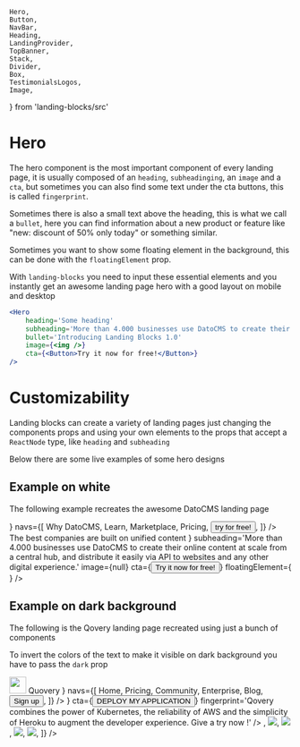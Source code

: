     Hero,
    Button,
    NavBar,
    Heading,
    LandingProvider,
    TopBanner,
    Stack,
    Divider,
    Box,
    TestimonialsLogos,
    Image,
} from 'landing-blocks/src'

# Hero

The hero component is the most important component of every landing page, it is usually composed of an `heading`, `subheadinging`, an `image` and a `cta`, but sometimes you can also find some text under the cta buttons, this is called `fingerprint`.

Sometimes there is also a small text above the heading, this is what we call a `bullet`, here you can find information about a new product or feature like "new: discount of 50% only today" or something similar.

Sometimes you want to show some floating element in the background, this can be done with the `floatingElement` prop.

With `landing-blocks` you need to input these essential elements and you instantly get an awesome landing page hero with a good layout on mobile and desktop

```jsx
<Hero
    heading='Some heading'
    subheading='More than 4.000 businesses use DatoCMS to create their online content at scale from a central hub, and distribute it easily via API to websites and any other digital experience.'
    bullet='Introducing Landing Blocks 1.0'
    image={<img />}
    cta={<Button>Try it now for free!</Button>}
/>
```

# Customizability

Landing blocks can create a variety of landing pages just changing the components props and using your own elements to the props that accept a `ReactNode` type, like `heading` and `subheading`

Below there are some live examples of some hero designs

## Example on white

The following example recreates the awesome DatoCMS landing page

<Playground iframe>
    <LandingProvider primary='#FF593D'>
        <NavBar
            logo={<img width='120px' src='/datocms/logo.svg' />}
            navs={[
                <a>Why DatoCMS</a>,
                <a>Learn</a>,
                <a>Marketplace</a>,
                <a>Pricing</a>,
                <Button>try for free!</Button>,
            ]}
        />
        <Hero
            heading={
                <Heading
                    fontFamily='tiempos-headline, Georgia'
                    fontSize='74px'
                    fontWeight='bold'
                >
                    The best companies are built on unified content
                </Heading>
            }
            subheading='More than 4.000 businesses use DatoCMS to create their online content at scale from a central hub, and distribute it easily via API to websites and any other digital experience.'
            image={null}
            cta={<Button>Try it now for free!</Button>}
            floatingElement={
                <GradientRect maxW='pageContainer' distortion={0.3} />
            }
        />
    </LandingProvider>
</Playground>

## Example on dark background

The following is the Qovery landing page recreated using just a bunch of components

To invert the colors of the text to make it visible on dark background you have to pass the `dark` prop

<Playground iframe>
    <LandingProvider spacing='60px' primary='white' bg='#323452'>
        <NavBar
            dark
            logo={
                <Stack align='center' direction='row' spacing='20px'>
                    <Image width='30px' src='/quovery/logo.png' />
                    <Box fontWeight='medium' fontSize='20px'>
                        Quovery
                    </Box>
                </Stack>
            }
            navs={[
                <a>Home</a>,
                <a>Pricing</a>,
                <a>Community</a>,
                <a>Enterprise</a>,
                <a>Blog</a>,
                <Button px='10px'>Sign up</Button>,
            ]}
        />
        <Hero
            dark
            bullet='SUPERPOWERS FOR DEVELOPER'
            heading='Deploy complex application, seamlessly'
            subheading='Just push your code, we handle the rest'
            image={<img width='600px' src='/quovery/hero.png' />}
            cta={<Button>DEPLOY MY APPLICATION</Button>}
            fingerprint='Qovery combines the power of Kubernetes, the reliability of AWS and the simplicity of Heroku to augment the developer experience. Give a try now !'
        />
        <Divider heading='DEVELOPERS FROM GREAT COMPANIES TRUST US' dark />
        <TestimonialsLogos
            testimonials={[
                <img src='/quovery/google.png' />,
                <img src='/quovery/datadog.png' />,
                <img src='/quovery/itiviti.png' />,
                <img src='/quovery/redhat.png' />,
                <img src='/quovery/criteol.png' />,
            ]}
        />
    </LandingProvider>
</Playground>
